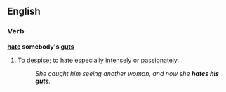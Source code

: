 ==English==

===Verb===
'''[[hate]] somebody's [[guts]]'''
# {{idiom}} To [[despise]]; to hate especially [[intensely]] or [[passionately]].
#:''She caught him seeing another woman, and now she '''hates his guts'''.''